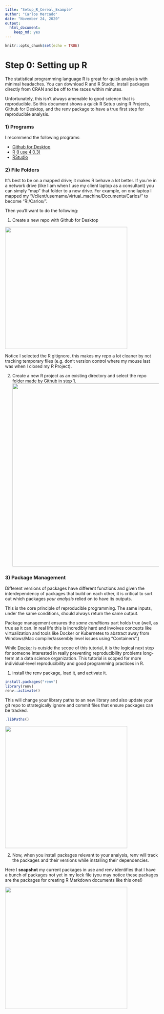 ```yaml
---
title: "Setup_R_Cereal_Example"
author: "Carlos Mercado"
date: "November 24, 2020"
output:
  html_document:
    keep_md: yes
---
```


```r
knitr::opts_chunk$set(echo = TRUE)
```

# Step 0: Setting up R

The statistical programming language R is great for quick analysis with 
minimal headaches. You can download R and R Studio, install packages 
directly from CRAN and be off to the races within minutes. 

Unfortunately, this isn't always amenable to good science that is reproducible. 
So this document shows a quick R Setup using R Projects, Github for Desktop,
and the renv package to have a true first step for reproducible analysis. 

### 1) Programs 

I recommend the following programs: 

- [Github for Desktop](https://desktop.github.com/)
- [R (I use 4.0.3)](https://cran.r-project.org/bin/windows/base/)
- [RStudio](https://rstudio.com/products/rstudio/download/)

### 2) File Folders 

It's best to be on a mapped drive; it makes R behave a lot better. If you're 
in a network drive (like I am when I use my client laptop as a consultant)
you can simply "map" that folder to a new drive. For example, on one laptop
I mapped my "//client/username/virtual_machine/Documents/Carlos/" to become 
"R:/Carlos/".

Then you'll want to do the following: 

1. Create a new repo with Github for Desktop

<img src="Instruction_Screenshots/Github_Repo.png" width="400">

Notice I selected the R gitignore, this makes my repo a lot cleaner by
not tracking temporary files (e.g. don't version control where my mouse
last was when I closed my R Project).

2. Create a new R project as an existing directory and select the 
repo folder made by Github in step 1. 
<img src="Instruction_Screenshots/Associate_RProj_with_Git_Repo.png" width = "600">

### 3) Package Management 

Different versions of packages have different functions and given the 
interdependency of packages that build on each other, it is critical
to sort out which packages *your analysis* relied on to have its outputs. 

This is the core principle of reproducible programming. The same inputs,
under the same conditions, should always return the same output. 

Package management ensures the *same conditions* part holds true (well, as true 
as it can. In real life this is incredibly hard and involves concepts like
virtualization and tools like Docker or Kubernetes to abstract away from
Windows/Mac compiler/assembly level issues using "Containers".)

While [Docker](https://colinfay.me/docker-r-reproducibility/) is outside the scope of this tutorial, it is the logical next step for someone interested in really preventing reproducibility problems long-term at a data science organization.
This tutorial is scoped for more individual-level reproducibility and good
programming practices in R. 

1. install the renv package, load it, and activate it. 

```r
install.packages("renv")
library(renv)
renv::activate()
```

This will change your library paths to an new library and also update 
your git repo to strategically ignore and commit files that ensure 
packages can be tracked. 

```r
.libPaths()
```

<img src = "Instruction_Screenshots/Renv_self_commits_relevant_files.png" width = "400">


2. Now, when you install packages relevant to your analysis, renv will
track the packages and their versions while installing their dependencies. 

Here I **snapshot** my current packages in use and renv identifies that 
I have a bunch of packages not yet in my lock file (you may notice
these packages are the packages for creating R Markdown documents like this one!)

<img src = "Instruction_Screenshots/Renv_snapshot_updates_lockfile.png" width = "400">

